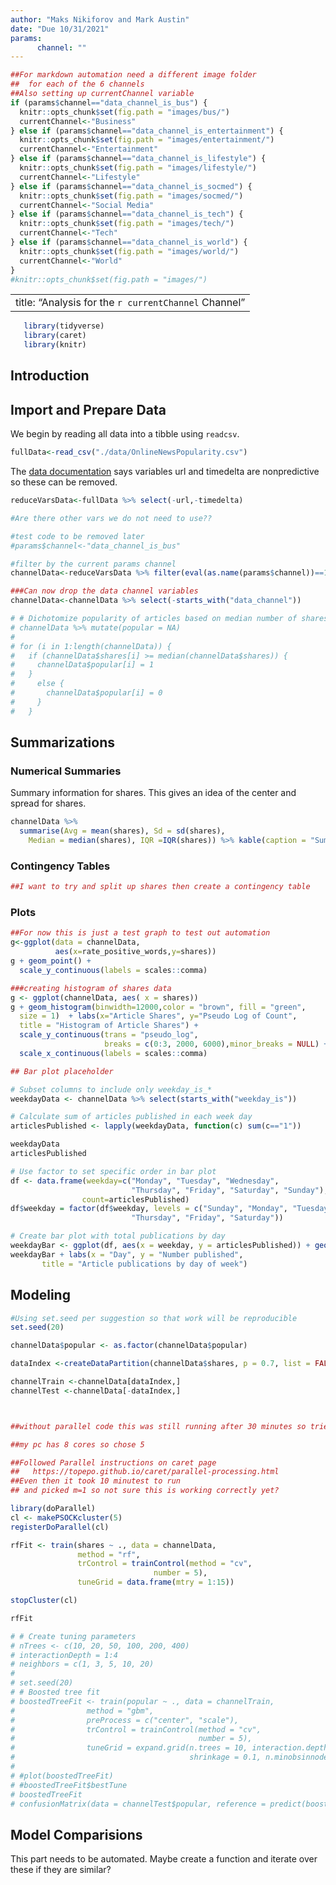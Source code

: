 ```yaml
---
author: "Maks Nikiforov and Mark Austin"
date: "Due 10/31/2021"
params: 
      channel: ""
---
```



```r

##For markdown automation need a different image folder 
##  for each of the 6 channels
##Also setting up currentChannel variable 
if (params$channel=="data_channel_is_bus") {
  knitr::opts_chunk$set(fig.path = "images/bus/")
  currentChannel<-"Business"
} else if (params$channel=="data_channel_is_entertainment") {
  knitr::opts_chunk$set(fig.path = "images/entertainment/")
  currentChannel<-"Entertainment"
} else if (params$channel=="data_channel_is_lifestyle") {
  knitr::opts_chunk$set(fig.path = "images/lifestyle/")
  currentChannel<-"Lifestyle"
} else if (params$channel=="data_channel_is_socmed") {
  knitr::opts_chunk$set(fig.path = "images/socmed/")
  currentChannel<-"Social Media"
} else if (params$channel=="data_channel_is_tech") {
  knitr::opts_chunk$set(fig.path = "images/tech/")
  currentChannel<-"Tech"
} else if (params$channel=="data_channel_is_world") {
  knitr::opts_chunk$set(fig.path = "images/world/")
  currentChannel<-"World"
} 
#knitr::opts_chunk$set(fig.path = "images/")

```

---
title: "Analysis for the `r currentChannel` Channel"
---



```r
   library(tidyverse)
   library(caret)
   library(knitr)
```

## Introduction  


## Import and Prepare Data  

We begin by reading all data into a tibble using `readcsv`.  

```r


fullData<-read_csv("./data/OnlineNewsPopularity.csv")


```


The [data documentation](https://archive.ics.uci.edu/ml/datasets/Online+News+Popularity) says variables url and timedelta are nonpredictive so these can be removed.  

```r

reduceVarsData<-fullData %>% select(-url,-timedelta)

#Are there other vars we do not need to use??

```



```r

#test code to be removed later
#params$channel<-"data_channel_is_bus"

#filter by the current params channel
channelData<-reduceVarsData %>% filter(eval(as.name(params$channel))==1) 

###Can now drop the data channel variables 
channelData<-channelData %>% select(-starts_with("data_channel"))

# # Dichotomize popularity of articles based on median number of shares
# channelData %>% mutate(popular = NA)
# 
# for (i in 1:length(channelData)) {
#   if (channelData$shares[i] >= median(channelData$shares)) {
#     channelData$popular[i] = 1
#   }
#     else {
#       channelData$popular[i] = 0
#     }
#   }

```


## Summarizations  


### Numerical Summaries  

Summary information for shares.  This gives an idea of the center and spread for shares.  

```r
channelData %>% 
  summarise(Avg = mean(shares), Sd = sd(shares), 
    Median = median(shares), IQR =IQR(shares)) %>% kable(caption = "Summary Statistics for Shares")
```


### Contingency Tables  


```r
##I want to try and split up shares then create a contingency table


```


### Plots  

```r
##For now this is just a test graph to test out automation
g<-ggplot(data = channelData,
          aes(x=rate_positive_words,y=shares))
g + geom_point() +
  scale_y_continuous(labels = scales::comma) 

```


```r

###creating histogram of shares data 
g <- ggplot(channelData, aes( x = shares))
g + geom_histogram(binwidth=12000,color = "brown", fill = "green", 
  size = 1)  + labs(x="Article Shares", y="Pseudo Log of Count",
  title = "Histogram of Article Shares") +
  scale_y_continuous(trans = "pseudo_log",
                     breaks = c(0:3, 2000, 6000),minor_breaks = NULL) +
  scale_x_continuous(labels = scales::comma) 

```



```r
## Bar plot placeholder

# Subset columns to include only weekday_is_*
weekdayData <- channelData %>% select(starts_with("weekday_is"))

# Calculate sum of articles published in each week day
articlesPublished <- lapply(weekdayData, function(c) sum(c=="1"))

weekdayData
articlesPublished

# Use factor to set specific order in bar plot
df <- data.frame(weekday=c("Monday", "Tuesday", "Wednesday", 
                           "Thursday", "Friday", "Saturday", "Sunday"),
                count=articlesPublished)
df$weekday = factor(df$weekday, levels = c("Sunday", "Monday", "Tuesday", "Wednesday", 
                           "Thursday", "Friday", "Saturday"))

# Create bar plot with total publications by day
weekdayBar <- ggplot(df, aes(x = weekday, y = articlesPublished)) + geom_bar(stat = "identity", color = "#123456", fill = "#0072B2") 
weekdayBar + labs(x = "Day", y = "Number published",
       title = "Article publications by day of week") 
```

## Modeling  

```r

#Using set.seed per suggestion so that work will be reproducible
set.seed(20)

channelData$popular <- as.factor(channelData$popular)

dataIndex <-createDataPartition(channelData$shares, p = 0.7, list = FALSE)

channelTrain <-channelData[dataIndex,]
channelTest <-channelData[-dataIndex,]

```


```r

```


```r

```


```r

##without parallel code this was still running after 30 minutes so tried parallel next

##my pc has 8 cores so chose 5

##Followed Parallel instructions on caret page
##   https://topepo.github.io/caret/parallel-processing.html
##Even then it took 10 minutest to run
## and picked m=1 so not sure this is working correctly yet?

library(doParallel)
cl <- makePSOCKcluster(5)
registerDoParallel(cl)

rfFit <- train(shares ~ ., data = channelData,
               method = "rf",
               trControl = trainControl(method = "cv",
                                number = 5),
               tuneGrid = data.frame(mtry = 1:15))

stopCluster(cl)

rfFit

```


```r
# # Create tuning parameters
# nTrees <- c(10, 20, 50, 100, 200, 400)
# interactionDepth = 1:4
# neighbors = c(1, 3, 5, 10, 20)
# 
# set.seed(20)
# # Boosted tree fit
# boostedTreeFit <- train(popular ~ ., data = channelTrain,
#                method = "gbm",
#                preProcess = c("center", "scale"),
#                trControl = trainControl(method = "cv", 
#                                         number = 5),  
#                tuneGrid = expand.grid(n.trees = 10, interaction.depth = 4,
#                                       shrinkage = 0.1, n.minobsinnode = 20))
# 
# #plot(boostedTreeFit)
# #boostedTreeFit$bestTune
# boostedTreeFit
# confusionMatrix(data = channelTest$popular, reference = predict(boostedTreeFit, newdata = channelTest))
```


## Model Comparisions  

This part needs to be automated.  Maybe create a function and iterate over these if they are similar?

```r

```


```r

```


```r

```


```r

```





